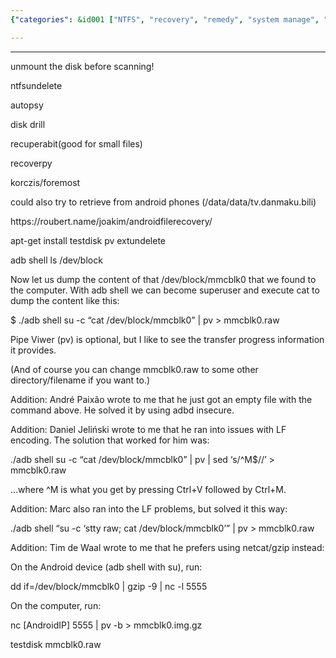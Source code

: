 ```yaml
---
{"categories": &id001 ["NTFS", "recovery", "remedy", "system manage", "undelete"], "category": "NTFS Recovery Tools", "date": "2022-07-17 19:09:33", "description": "This article discusses NTFS recovery tools for retrieving bilibili cookies from AutoUP and emphasizes the importance of unmounting the disk before scanning. It provides various methods, including using adb shell commands with pv or netcat/gzip, and mentions solutions to LF encoding issues.", "tags": *id001, "title": "NTFS recovery tool for bilibili cookie under AutoUP"}

---
```


------

unmount the disk before scanning!

ntfsundelete

autopsy

disk drill

recuperabit(good for small files)

recoverpy

korczis/foremost

could also try to retrieve from android phones (/data/data/tv.danmaku.bili)

https://roubert.name/joakim/androidfilerecovery/

apt-get install testdisk pv extundelete

adb shell ls /dev/block

Now let us dump the content of that /dev/block/mmcblk0 that we found to the computer. With adb shell we can become superuser and execute cat to dump the content like this:

$ ./adb shell su -c "cat /dev/block/mmcblk0" | pv > mmcblk0.raw

Pipe Viwer (pv) is optional, but I like to see the transfer progress information it provides.

(And of course you can change mmcblk0.raw to some other directory/filename if you want to.)

Addition: André Paixão wrote to me that he just got an empty file with the command above. He solved it by using adbd insecure.

Addition: Daniel Jeliński wrote to me that he ran into issues with LF encoding. The solution that worked for him was:

./adb shell su -c "cat /dev/block/mmcblk0" | pv | sed 's/^M$//' > mmcblk0.raw

...where ^M is what you get by pressing Ctrl+V followed by Ctrl+M.

Addition: Marc also ran into the LF problems, but solved it this way:

./adb shell "su -c 'stty raw; cat /dev/block/mmcblk0'" | pv > mmcblk0.raw

Addition: Tim de Waal wrote to me that he prefers using netcat/gzip instead:

On the Android device (adb shell with su), run:

dd if=/dev/block/mmcblk0 | gzip -9 | nc -l 5555

On the computer, run:

nc [AndroidIP] 5555 | pv -b > mmcblk0.img.gz

testdisk mmcblk0.raw

